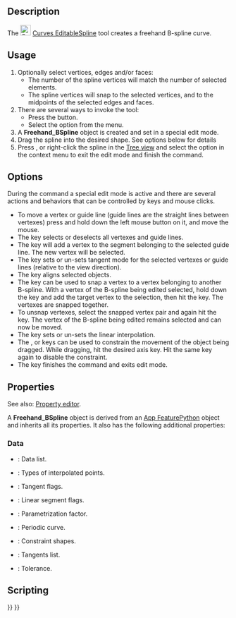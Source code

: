 <languages/>
<translate>

<!--T:1-->
{{Docnav
|[[Curves_Line|Line]]
|[[Curves_MixedCurve|MixedCurve]]
|[[Curves_Workbench|Curves]]
|IconL=Curves_Line.svg
|IconR=Curves_MixedCurve.svg
|IconC=Curves_workbench_icon.svg
}}

<!--T:2-->
{{GuiCommand
|Name=Curves EditableSpline
|MenuLocation=Curves → Freehand BSpline
|Workbenches=[[Curves_Workbench|Curves]]
}}

==Description== <!--T:3-->

<!--T:4-->
The [[Image:Curves_EditableSpline.svg|24px]] [[Curves_EditableSpline|Curves EditableSpline]] tool creates a freehand B-spline curve.

==Usage== <!--T:5-->

<!--T:6-->
# Optionally select vertices, edges and/or faces:
#* The number of the spline vertices will match the number of selected elements.
#* The spline vertices will snap to the selected vertices, and to the midpoints of the selected edges and faces.
# There are several ways to invoke the tool:
#* Press the {{Button|[[Image:Curves_EditableSpline.svg|16px]] [[Curves_EditableSpline|Freehand BSpline]]}} button.
#* Select the {{MenuCommand|Curves → [[Image:Curves_EditableSpline.svg|16px]] Freehand BSpline}} option from the menu.
# A '''Freehand_BSpline''' object is created and set in a special edit mode.
# Drag the spline into the desired shape. See options below for details 
# Press {{KEY|Q}}, or right-click the spline in the [[Tree_view|Tree view]] and select the {{MenuCommand|Finish editing}} option in the context menu to exit the edit mode and finish the command.

==Options== <!--T:12-->

<!--T:13-->
During the command a special edit mode is active and there are several actions and behaviors that can be controlled by keys and mouse clicks.

<!--T:14-->
* To move a vertex or guide line (guide lines are the straight lines between vertexes) press and hold down the left mouse button on it, and move the mouse.
* The {{KEY|A}} key selects or deselects all vertexes and guide lines.
* The {{KEY|I}} key will add a vertex to the segment belonging to the selected guide line. The new vertex will be selected.
* The {{KEY|T}} key sets or un-sets tangent mode for the selected vertexes or guide lines (relative to the view direction).
* The {{KEY|P}} key aligns selected objects.
* The {{KEY|S}} key can be used to snap a vertex to a vertex belonging to another B-spline. With a vertex of the B-spline being edited selected, hold down the {{KEY|Ctrl}} key and add the target vertex to the selection, then hit the {{KEY|S}} key. The vertexes are snapped together.
* To unsnap vertexes, select the snapped vertex pair and again hit the {{KEY|S}} key. The vertex of the B-spline being edited remains selected and can now be moved.
* The {{KEY|L}} key sets or un-sets the linear interpolation.
* The {{KEY|X}}, {{KEY|Y}} or {{KEY|Z}} keys can be used to constrain the movement of the object being dragged. While dragging, hit the desired axis key. Hit the same key again to disable the constraint.
* The {{KEY|Q}} key finishes the command and exits edit mode.

==Properties== <!--T:9-->

<!--T:15-->
See also: [[Property_editor|Property editor]].

<!--T:16-->
A '''Freehand_BSpline''' object is derived from an [[App_FeaturePython|App FeaturePython]] object and inherits all its properties. It also has the following additional properties:

===Data=== <!--T:17-->

<!--T:18-->
{{TitleProperty|Profile}}

<!--T:19-->
* {{PropertyData|Data|VectorList}}: Data list.
* {{PropertyData|Data Type|IntegerList}}: Types of interpolated points.
* {{PropertyData|Flags|BoolList}}: Tangent flags.
* {{PropertyData|Linear Segments|BoolList}}: Linear segment flags.
* {{PropertyData|Parametrization|FloatConstraint}}: Parametrization factor.
* {{PropertyData|Periodic|Bool}}: Periodic curve.
* {{PropertyData|Support|LinkSubList}}: Constraint shapes.
* {{PropertyData|Tangents|VectorList}}: Tangents list.
* {{PropertyData|Tolerance|Float}}: Tolerance.

==Scripting== <!--T:10-->


<!--T:11-->
{{Docnav
|[[Curves_Line|Line]]
|[[Curves_MixedCurve|MixedCurve]]
|[[Curves_Workbench|Curves]]
|IconL=Curves_Line.svg
|IconR=Curves_MixedCurve.svg
|IconC=Curves_workbench_icon.svg
}}

</translate>
{{Curves Tools navi{{#translation:}}}}
{{Userdocnavi{{#translation:}}}}